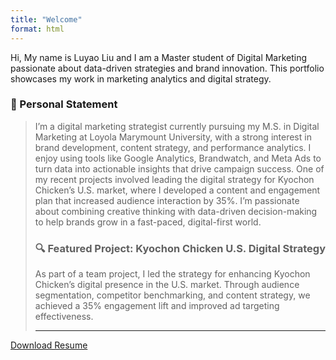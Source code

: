 ```yaml
---
title: "Welcome"
format: html
---
```


Hi, My name is Luyao Liu and I am a Master student of Digital Marketing passionate about data-driven strategies and brand innovation. This portfolio showcases my work in marketing analytics and digital strategy.

### 🎯 Personal Statement

> I'm a digital marketing strategist currently pursuing my M.S. in Digital Marketing at Loyola Marymount University, with a strong interest in brand development, content strategy, and performance analytics. I enjoy using tools like Google Analytics, Brandwatch, and Meta Ads to turn data into actionable insights that drive campaign success. One of my recent projects involved leading the digital strategy for Kyochon Chicken's U.S. market, where I developed a content and engagement plan that increased audience interaction by 35%. I'm passionate about combining creative thinking with data-driven decision-making to help brands grow in a fast-paced, digital-first world.
>
> ### 🔍 Featured Project: Kyochon Chicken U.S. Digital Strategy
>
> As part of a team project, I led the strategy for enhancing Kyochon Chicken’s digital presence in the U.S. market. Through audience segmentation, competitor benchmarking, and content strategy, we achieved a 35% engagement lift and improved ad targeting effectiveness.
>
> ------------------------------------------------------------------------

[Download Resume](resume.pdf)
